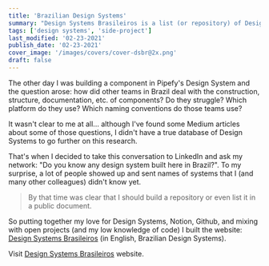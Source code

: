 ```yaml
---
title: 'Brazilian Design Systems'
summary: "Design Systems Brasileiros is a list (or repository) of Design Systems built in Brazil."
tags: ['design systems', 'side-project']
last_modified: '02-23-2021'
publish_date: '02-23-2021'
cover_image: '/images/covers/cover-dsbr@2x.png'
draft: false
---
```


The other day I was building a component in Pipefy's Design System and the question arose: how did other teams in Brazil deal with the construction, structure, documentation, etc. of components? Do they struggle? Which platform do they use? Which naming conventions do those teams use?

It wasn't clear to me at all... although I've found some Medium articles about some of those questions, I didn't have a true database of Design Systems to go further on this research.

That's when I decided to take this conversation to LinkedIn and ask my network: "Do you know any design system built here in Brazil?". To my surprise, a lot of people showed up and sent names of systems that I (and many other colleagues) didn't know yet.

> By that time was clear that I should build a repository or even list it in a public document.

So putting together my love for Design Systems, Notion, Github, and mixing with open projects (and my low knowledge of code) I built the website:  [Design Systems Brasileiros](https://designsystemsbrasileiros.com/) (in English, Brazilian Design Systems).

<FullImage
  src="/images/content/dsbr-sceenshot@2x.png"
  alt="Screenshot of Design Systems Brasileiros - Homepage"
  caption="Design Systems Brasileiros - Homepage"
  width={2560}
  height={1438}
/>


Visit [Design Systems Brasileiros](https://designsystemsbrasileiros.com/) website.